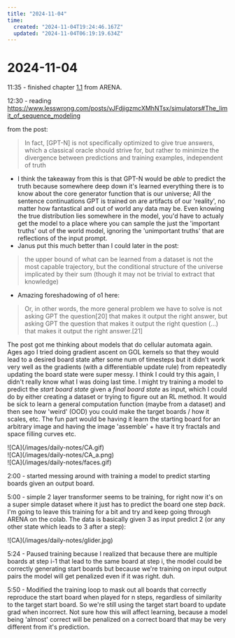 ```yaml
---
title: "2024-11-04"
time:
  created: "2024-11-04T19:24:46.167Z"
  updated: "2024-11-04T06:19:19.634Z"
---
```


# 2024-11-04

<div className="mt-5 mb-5">
  <SummerDaysGraph day={"2024-11-04"}/>
</div>

11:35 - finished chapter [1.1](https://arena3-chapter1-transformer-interp.streamlit.app/%5B1.1%5D_Transformer_from_Scratch) from ARENA. 

12:30 - reading https://www.lesswrong.com/posts/vJFdjigzmcXMhNTsx/simulators#The_limit_of_sequence_modeling

from the post: 
> In fact, [GPT-N] is not specifically optimized to give true answers, which a classical oracle should strive for, but rather to minimize the divergence between predictions and training examples, independent of truth

* I think the takeaway from this is that GPT-N would be _able_ to predict the truth because somewhere deep down it's learned everything there is to know about the core
generator function that is our universe; All the sentence continuations GPT is trained on are artifacts of our 'reality', no matter how fantastical and out of world any data may be. 
Even knowing the true distribution lies somewhere in the model, you'd have to actualy get the model to a place where you can sample the just the 'important truths' out of the world model, 
ignoring the 'unimportant truths' that are reflections of the input prompt. 
* Janus put this much better than I could later in the post: 
> the upper bound of what can be learned from a dataset is not the most capable trajectory, but the conditional structure of the universe implicated by their sum (though it may not be trivial to extract that knowledge)


* Amazing foreshadowing of o1 here: 

> Or, in other words, the more general problem we have to solve is not asking GPT the question[20] that makes it output the right answer, but asking GPT the question that makes it output the right question (…) that makes it output the right answer.[21]


The post got me thinking about models that do cellular automata again. Ages ago I tried doing gradient ascent on GOL kernels so that they would lead to a desired board
state after some num of timesteps but it didn't work very well as the gradients (with a differentiable update rule) from repeatedly updating the 
board state were super messy. I think I could try this again, I didn't really know what I was doing last time. I might try training a model to 
predict the *start board state* given a *final board state* as input, which I could do by either creating a dataset or trying to figure out an RL method. 
It would be sick to learn a general computation function (maybe from a dataset) and then see how 'weird' (OOD) you could make the target boards / how it scales, etc.
The fun part would be having it learn the starting board for an arbitrary image and having the image 'assemble' + have it try fractals and space filling curves etc. 

<div className="flex flex-row w-full h-40 gap-5 mb-64 mt-10">
  <div className="flex flex-row w-full h-40">
    ![CA](/images/daily-notes/CA.gif)
  </div>
  <div className="flex flex-row w-full h-40">
    ![CA](/images/daily-notes/CA_a.png)
  </div>
  <div className="flex flex-row w-full h-40">
    ![CA](/images/daily-notes/faces.gif)
  </div>
</div>

2:00 - started messing around with training a model to predict starting boards given an output board. 

5:00 - simple 2 layer transformer seems to be training, for right now it's on a super simple dataset where it just has to predict the board one step _back_. I'm going to leave this training for a bit
and try and keep going through ARENA on the colab. The data is basically given 3 as input predict 2 (or any other state which leads to 3 after a step):

<div className="flex flex-row w-full h-40 mb-64 mt-10">
  ![CA](/images/daily-notes/glider.jpg)
</div>

5:24 - Paused training because I realized that because there are multiple boards at step i-1 that lead to the same board at step i, the model could be correctly generating start boards but because we're training on input output pairs the model will get penalized even if it was right. 
duh. 

5:50 - Modified the training loop to mask out all boards that correctly reproduce the start board when played for n steps, regardless of similarity to the target start board.
So we're still using the target start board to update grad when incorrect. Not sure how this will affect learning, because a model being 'almost' correct will be penalized on a correct
board that may be very different from it's prediction. 



